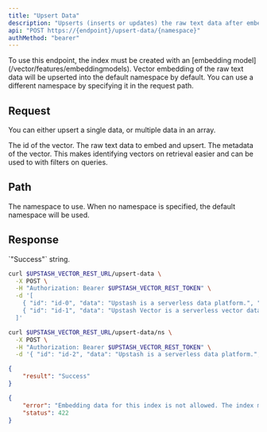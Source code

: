 ```yaml
---
title: "Upsert Data"
description: "Upserts (inserts or updates) the raw text data after embedding it."
api: "POST https://{endpoint}/upsert-data/{namespace}"
authMethod: "bearer"
---
```


<Warning>
  To use this endpoint, the index must be created with an [embedding model](/vector/features/embeddingmodels).
</Warning>

<Tip>
  Vector embedding of the raw text data will be upserted into the 
  default namespace by default.
  You can use a different namespace by specifying it in the request path.
</Tip>

## Request

You can either upsert a single data, or multiple data in an array.

<ParamField body="id" type="string" required>
  The id of the vector.
</ParamField>
<ParamField body="data" type="string" required>
  The raw text data to embed and upsert.
</ParamField>
<ParamField body="metadata" type="Object">
  The metadata of the vector. This makes identifying vectors
  on retrieval easier and can be used to with filters on queries.
</ParamField>

## Path

<ParamField path="namespace" type="string" default="">
  The namespace to use.
  When no namespace is specified, the default namespace will be used.
</ParamField>

## Response

<ResponseField name="result" type="string">
  `"Success"` string.
</ResponseField>

<RequestExample>

```sh curl
curl $UPSTASH_VECTOR_REST_URL/upsert-data \
  -X POST \
  -H "Authorization: Bearer $UPSTASH_VECTOR_REST_TOKEN" \
  -d '[ 
    { "id": "id-0", "data": "Upstash is a serverless data platform.", "metadata": { "link": "upstash.com" } }, 
    { "id": "id-1", "data": "Upstash Vector is a serverless vector database." }
  ]'
```

```sh curl (Namespace)
curl $UPSTASH_VECTOR_REST_URL/upsert-data/ns \
  -X POST \
  -H "Authorization: Bearer $UPSTASH_VECTOR_REST_TOKEN" \
  -d '{ "id": "id-2", "data": "Upstash is a serverless data platform.", "metadata": { "link": "upstash.com" } }'
```

</RequestExample>

<ResponseExample>

```json 200 OK
{
    "result": "Success"
}
```

```json 422 Unprocessable Entity
{
    "error": "Embedding data for this index is not allowed. The index must be created with an embedding model to use it.",
    "status": 422
}
```

</ResponseExample>
